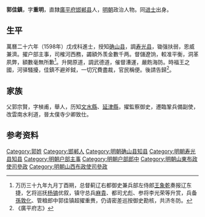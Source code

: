 '''郭佳鎮'''，字'''重明'''，直隸[[廣平府|廣平府]][[邯郸县|邯郸县]]人，[[明朝|明朝]]政治人物。同[[进士|进士]]出身。

== 生平 ==
萬曆二十六年（1598年）戊戌科進士，授知[[确山县|确山县]]，調[[寿光县|寿光县]]，锄强扶弱，恩威兼濟。擢户部主事，司榷河西務，蠲額外羡金數千两。督儲遼饷，較准平衡，洞革夙弊，額數毫無所歉<ref>万历三十九年九月丁酉朔，总督蓟辽右都御史兼兵部左侍郎[[王象乾|王象乾]]奏报辽东捷，乞将巡抚[[杨镐|杨镐]]优叙，镇守总兵[[麻貴|麻貴]]、都司尤彪、参将李光荣等升赏，兵备[[孫敦化|孫敦化]]、管粮郎中郭佳镇超擢重赉，仍请密差巡按御史勘核，共济冬防。</ref>。升開原道，調武德道，催督漕運，嚴飭海防。時福王之國，河驿騷擾，佳鎮不避斧鉞，一切冗費盡裁，官民稱便。後請告歸<ref>《廣平府志》</ref>。

== 家族 ==
父郭宗賢，字楨甫，舉人，历知[[文水縣|文水縣]]、[[延津縣|延津縣]]，擢監察御史，遷臨鞏兵備副使，改雲南水利道，晉太僕寺少卿致仕。

==参考资料==
 {{reflist}}

{{萬曆二十六年戊戌科殿試金榜}}

{{Authority control}}

{{DEFAULTSORT:Guo郭}}
[[Category:郭姓|Category:郭姓]]
[[Category:邯郸人|Category:邯郸人]]
[[Category:明朝确山县知县|Category:明朝确山县知县]]
[[Category:明朝寿光县知县|Category:明朝寿光县知县]]
[[Category:明朝户部主事|Category:明朝户部主事]]
[[Category:明朝户部郎中|Category:明朝户部郎中]]
[[Category:明朝山東布政使司參政|Category:明朝山東布政使司參政]]
[[Category:明朝山西布政使司參政|Category:明朝山西布政使司參政]]


{{明朝官员小作品}}